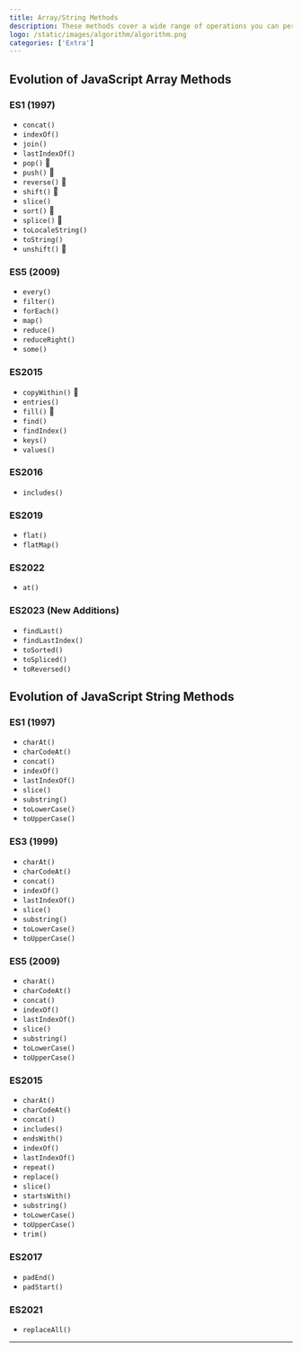 ```yaml
---
title: Array/String Methods
description: These methods cover a wide range of operations you can perform on arrays and strings
logo: /static/images/algorithm/algorithm.png
categories: ['Extra']
---
```


## Evolution of JavaScript Array Methods

### ES1 (1997)

- `concat()`
- `indexOf()`
- `join()`
- `lastIndexOf()`
- `pop()` 🔄
- `push()` 🔄
- `reverse()` 🔄
- `shift()` 🔄
- `slice()`
- `sort()` 🔄
- `splice()` 🔄
- `toLocaleString()`
- `toString()`
- `unshift()` 🔄

### ES5 (2009)

- `every()`
- `filter()`
- `forEach()`
- `map()`
- `reduce()`
- `reduceRight()`
- `some()`

### ES2015

- `copyWithin()` 🔄
- `entries()`
- `fill()` 🔄
- `find()`
- `findIndex()`
- `keys()`
- `values()`

### ES2016

- `includes()`

### ES2019

- `flat()`
- `flatMap()`

### ES2022

- `at()`

### ES2023 (New Additions)

- `findLast()`
- `findLastIndex()`
- `toSorted()`
- `toSpliced()`
- `toReversed()`

## Evolution of JavaScript String Methods

### ES1 (1997)

- `charAt()`
- `charCodeAt()`
- `concat()`
- `indexOf()`
- `lastIndexOf()`
- `slice()`
- `substring()`
- `toLowerCase()`
- `toUpperCase()`

### ES3 (1999)

- `charAt()`
- `charCodeAt()`
- `concat()`
- `indexOf()`
- `lastIndexOf()`
- `slice()`
- `substring()`
- `toLowerCase()`
- `toUpperCase()`

### ES5 (2009)

- `charAt()`
- `charCodeAt()`
- `concat()`
- `indexOf()`
- `lastIndexOf()`
- `slice()`
- `substring()`
- `toLowerCase()`
- `toUpperCase()`

### ES2015

- `charAt()`
- `charCodeAt()`
- `concat()`
- `includes()`
- `endsWith()`
- `indexOf()`
- `lastIndexOf()`
- `repeat()`
- `replace()`
- `slice()`
- `startsWith()`
- `substring()`
- `toLowerCase()`
- `toUpperCase()`
- `trim()`

### ES2017

- `padEnd()`
- `padStart()`

### ES2021

- `replaceAll()`

---
